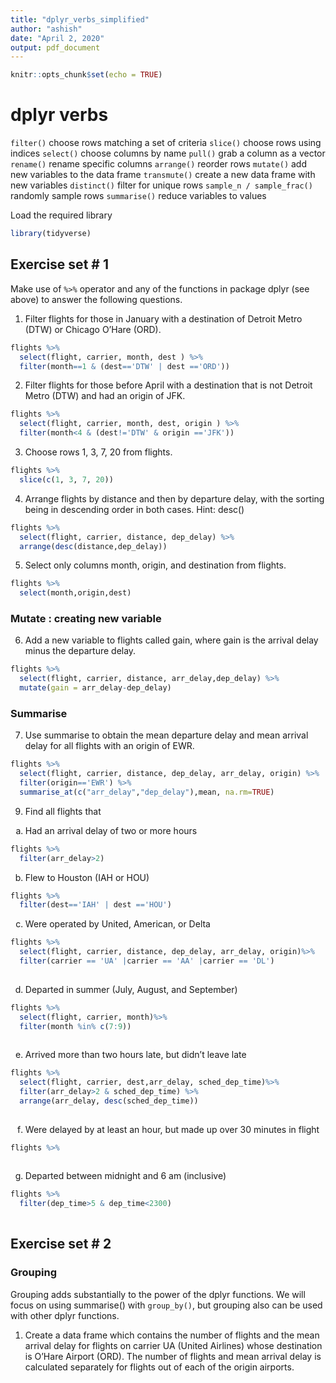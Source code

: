 ```yaml
---
title: "dplyr_verbs_simplified"
author: "ashish"
date: "April 2, 2020"
output: pdf_document
---
```


```r
knitr::opts_chunk$set(echo = TRUE)
```

# dplyr verbs

`filter()`	  choose rows matching a set of criteria
`slice()` 	  choose rows using indices
`select()`	  choose columns by name
`pull()`  	  grab a column as a vector
`rename()`	  rename specific columns
`arrange()`	  reorder rows
`mutate()`	  add new variables to the data frame
`transmute()`	create a new data frame with new variables
`distinct()`	filter for unique rows
`sample_n / sample_frac()`	randomly sample rows
`summarise()`	reduce variables to values

Load the required library

```r
library(tidyverse)
```

## Exercise set # 1

Make use of `%>%` operator and any of the functions in package dplyr (see above) to answer the following questions.

1. Filter flights for those in January with a destination of Detroit Metro (DTW) or Chicago O’Hare (ORD).

```r
flights %>%
  select(flight, carrier, month, dest ) %>%
  filter(month==1 & (dest=='DTW' | dest =='ORD'))
```
2. Filter flights for those before April with a destination that is not Detroit Metro (DTW) and had an origin of JFK.

```r
flights %>%
  select(flight, carrier, month, dest, origin ) %>%
  filter(month<4 & (dest!='DTW' & origin =='JFK'))
```

3. Choose rows 1, 3, 7, 20 from flights.

```r
flights %>%
  slice(c(1, 3, 7, 20))
```

4. Arrange flights by distance and then by departure delay, with the sorting being in descending order in both cases. Hint: desc()

```r
flights %>%
  select(flight, carrier, distance, dep_delay) %>%
  arrange(desc(distance,dep_delay))
```

5. Select only columns month, origin, and destination from flights.

```r
flights %>%
  select(month,origin,dest)
```
### Mutate : creating new variable

6. Add a new variable to flights called gain, where gain is the arrival delay minus the departure delay.

```r
flights %>%
  select(flight, carrier, distance, arr_delay,dep_delay) %>%
  mutate(gain = arr_delay-dep_delay)
```
### Summarise

7. Use summarise to obtain the mean departure delay and mean arrival delay for all flights with an origin of EWR.
```r
flights %>%
  select(flight, carrier, distance, dep_delay, arr_delay, origin) %>%
  filter(origin=='EWR') %>%
  summarise_at(c("arr_delay","dep_delay"),mean, na.rm=TRUE)

```
9. Find all flights that

a.  Had an arrival delay of two or more hours
```r
flights %>%
  filter(arr_delay>2)
```
b.  Flew to Houston (IAH or HOU)
```r
flights %>%
  filter(dest=='IAH' | dest =='HOU')
```
c.  Were operated by United, American, or Delta
```r
flights %>%
  select(flight, carrier, distance, dep_delay, arr_delay, origin)%>%
  filter(carrier == 'UA' |carrier == 'AA' |carrier == 'DL')
  
```
d.  Departed in summer (July, August, and September)
```r
flights %>%
  select(flight, carrier, month)%>%
  filter(month %in% c(7:9))
  
```
e.  Arrived more than two hours late, but didn’t leave late
```r
flights %>%
  select(flight, carrier, dest,arr_delay, sched_dep_time)%>%
  filter(arr_delay>2 & sched_dep_time) %>%
  arrange(arr_delay, desc(sched_dep_time))
  
```
f.  Were delayed by at least an hour, but made up over 30 minutes in flight
```r
flights %>%
  
```
g.  Departed between midnight and 6 am (inclusive)
```r
flights %>%
  filter(dep_time>5 & dep_time<2300)
  
```



## Exercise set # 2

### Grouping

Grouping adds substantially to the power of the dplyr functions. We will focus on using summarise() with `group_by()`, but grouping also can be used with other dplyr functions.

1. Create a data frame which contains the number of flights and the mean arrival delay for flights on carrier UA (United Airlines) whose destination is O’Hare Airport (ORD). The number of flights and mean arrival delay is calculated separately for flights out of each of the origin airports.
```r

```



